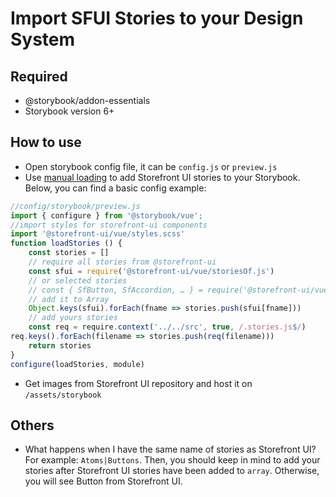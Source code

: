 
<Meta title="Setup/Import" />

# Import SFUI Stories to your Design System

## Required

- @storybook/addon-essentials
- Storybook version 6+

## How to use

- Open storybook config file, it can be `config.js` or `preview.js`
- Use [manual loading](https://storybook.js.org/docs/basics/writing-stories/#loading-stories) to add Storefront UI stories to your Storybook. Below, you can find a basic config example:

``` js
//config/storybook/preview.js
import { configure } from '@storybook/vue';
//import styles for storefront-ui components
import '@storefront-ui/vue/styles.scss'
function loadStories () {
    const stories = []
    // require all stories from @storefront-ui
    const sfui = require('@storefront-ui/vue/storiesOf.js')
    // or selected stories
    // const { SfButton, SfAccordion, … } = require('@storefront-ui/vue/storiesOf.js')
    // add it to Array
    Object.keys(sfui).forEach(fname => stories.push(sfui[fname]))
    // add yours stories
    const req = require.context('../../src', true, /.stories.js$/)
req.keys().forEach(filename => stories.push(req(filename)))
    return stories
}
configure(loadStories, module)
``` 

- Get images from Storefront UI repository and host it on `/assets/storybook`

## Others

- What happens when I have the same name of stories as Storefront UI? For example: `Atoms|Buttons`. Then, you should keep in mind to add your stories after Storefront UI stories have been added to `array`. Otherwise, you will see Button from Storefront UI.
